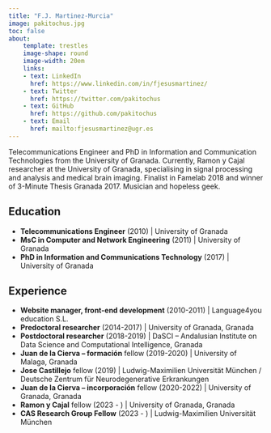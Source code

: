 ```yaml
---
title: "F.J. Martinez-Murcia"
image: pakitochus.jpg
toc: false
about: 
    template: trestles
    image-shape: round
    image-width: 20em
    links:
    - text: LinkedIn
      href: https://www.linkedin.com/in/fjesusmartinez/
    - text: Twitter
      href: https://twitter.com/pakitochus
    - text: GitHub
      href: https://github.com/pakitochus
    - text: Email
      href: mailto:fjesusmartinez@ugr.es
---
```



Telecommunications Engineer and PhD in Information and Communication Technologies from the University of Granada. Currently, Ramon y Cajal researcher at the University of Granada, specialising in signal processing and analysis and medical brain imaging. Finalist in Famelab 2018 and winner of 3-Minute Thesis Granada 2017. Musician and hopeless geek.

## Education
- **Telecommunications Engineer** (2010) | University of Granada
- **MsC in Computer and Network Engineering** (2011) | University of Granada
- **PhD in Information and Communications Technology** (2017) | University of Granada

## Experience
- **Website manager, front-end development** (2010-2011) | Language4you education S.L. 
- **Predoctoral researcher** (2014-2017) | University of Granada, Granada
- **Postdoctoral researcher** (2018-2019) | DaSCI – Andalusian Institute on Data Science and Computational Intelligence, Granada
- **Juan de la Cierva – formación** fellow (2019-2020) | University of Malaga, Granada
- **Jose Castillejo** fellow (2019) | Ludwig-Maximilien Universität München / Deutsche Zentrum für Neurodegenerative Erkrankungen
- **Juan de la Cierva – incorporación** fellow (2020-2022) | University of Granada, Granada
- **Ramon y Cajal** fellow (2023 - ) | University of Granada, Granada
- **CAS Research Group Fellow** (2023 - ) | Ludwig-Maximilien Universität München
